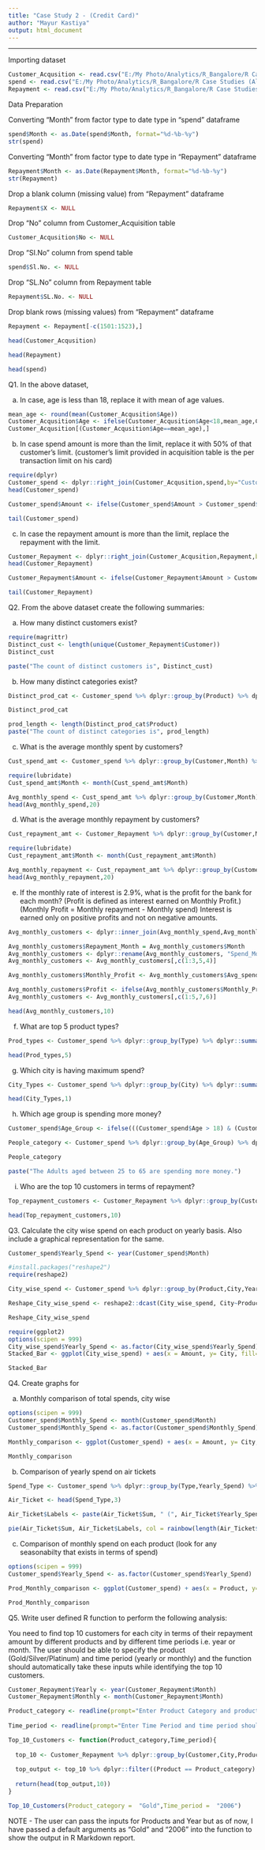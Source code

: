 ---
title: "Case Study 2 - (Credit Card)"
author: "Mayur Kastiya"
output: html_document
---

------------------------------------

Importing dataset

```{r}
Customer_Acqusition <- read.csv("E:/My Photo/Analytics/R_Bangalore/R Case Studies (All 3 case studies)/R case study 2 (Credit card)/Customer Acqusition.csv")
spend <- read.csv("E:/My Photo/Analytics/R_Bangalore/R Case Studies (All 3 case studies)/R case study 2 (Credit card)/spend.csv")
Repayment <- read.csv("E:/My Photo/Analytics/R_Bangalore/R Case Studies (All 3 case studies)/R case study 2 (Credit card)/Repayment.csv")
```

Data Preparation

Converting "Month" from factor type to date type in "spend" dataframe

```{r}
spend$Month <- as.Date(spend$Month, format="%d-%b-%y")
str(spend)
```

Converting "Month" from factor type to date type in "Repayment" dataframe

```{r}
Repayment$Month <- as.Date(Repayment$Month, format="%d-%b-%y")
str(Repayment)
```

Drop a blank column (missing value) from "Repayment" dataframe

```{r}
Repayment$X <- NULL
```

Drop "No" column from Customer_Acquisition table

```{r}
Customer_Acqusition$No <- NULL
```

Drop "SI.No" column from spend table

```{r}
spend$Sl.No. <- NULL
```

Drop "SL.No" column from Repayment table

```{r}
Repayment$SL.No. <- NULL
```

Drop blank rows (missing values) from "Repayment" dataframe

```{r}
Repayment <- Repayment[-c(1501:1523),]
```

```{r}
head(Customer_Acqusition)
```

```{r}
head(Repayment)
```

```{r}
head(spend)
```

Q1. In the above dataset,

a) In case, age is less than 18, replace it with mean of age values.

```{r}
mean_age <- round(mean(Customer_Acqusition$Age))
Customer_Acqusition$Age <- ifelse(Customer_Acqusition$Age<18,mean_age,Customer_Acqusition$Age)
Customer_Acqusition[(Customer_Acqusition$Age==mean_age),]
```

b) In case spend amount is more than the limit, replace it with 50% of that customer's limit.
(customer's limit provided in acquisition table is the per transaction limit on his card)

```{r}
require(dplyr)
Customer_spend <- dplyr::right_join(Customer_Acqusition,spend,by="Customer")
head(Customer_spend)
```

```{r}
Customer_spend$Amount <- ifelse(Customer_spend$Amount > Customer_spend$Limit, Customer_spend$Limit/2, Customer_spend$Amount)

tail(Customer_spend)
```

c) In case the repayment amount is more than the limit, replace the repayment with the limit.

```{r}
Customer_Repayment <- dplyr::right_join(Customer_Acqusition,Repayment,by="Customer")
head(Customer_Repayment)
```

```{r}
Customer_Repayment$Amount <- ifelse(Customer_Repayment$Amount > Customer_Repayment$Limit, Customer_Repayment$Limit, Customer_Repayment$Amount)

tail(Customer_Repayment)
```

Q2. From the above dataset create the following summaries:

a) How many distinct customers exist?

```{r}
require(magrittr)
Distinct_cust <- length(unique(Customer_Repayment$Customer))
Distinct_cust
```

```{r}
paste("The count of distinct customers is", Distinct_cust)
```

b) How many distinct categories exist?

```{r}
Distinct_prod_cat <- Customer_spend %>% dplyr::group_by(Product) %>% dplyr::summarise(Count.Product = n())

Distinct_prod_cat
```

```{r}
prod_length <- length(Distinct_prod_cat$Product)
paste("The count of distinct categories is", prod_length)
```

c) What is the average monthly spent by customers?

```{r}
Cust_spend_amt <- Customer_spend %>% dplyr::group_by(Customer,Month) %>% dplyr::summarise(Avg_spend = mean(Amount))

require(lubridate)
Cust_spend_amt$Month <- month(Cust_spend_amt$Month)

Avg_monthly_spend <- Cust_spend_amt %>% dplyr::group_by(Customer,Month) %>% dplyr::summarise(Avg_spend = mean(Avg_spend))
head(Avg_monthly_spend,20)

```

d) What is the average monthly repayment by customers?

```{r}
Cust_repayment_amt <- Customer_Repayment %>% dplyr::group_by(Customer,Month) %>% dplyr::summarise(Avg_spend = mean(Amount))

require(lubridate)
Cust_repayment_amt$Month <- month(Cust_repayment_amt$Month)

Avg_monthly_repayment <- Cust_repayment_amt %>% dplyr::group_by(Customer,Month) %>% dplyr::summarise(Avg_spend = mean(Avg_spend))
head(Avg_monthly_repayment,20)
```

e) If the monthly rate of interest is 2.9%, what is the profit for the bank for each month?
(Profit is defined as interest earned on Monthly Profit.)
(Monthly Profit = Monthly repayment - Monthly spend)
Interest is earned only on positive profits and not on negative amounts.

```{r}
Avg_monthly_customers <- dplyr::inner_join(Avg_monthly_spend,Avg_monthly_repayment,by=c("Customer","Month"))

Avg_monthly_customers$Repayment_Month = Avg_monthly_customers$Month
Avg_monthly_customers <- dplyr::rename(Avg_monthly_customers, "Spend_Month" = "Month")
Avg_monthly_customers <- Avg_monthly_customers[,c(1:3,5,4)]

Avg_monthly_customers$Monthly_Profit <- Avg_monthly_customers$Avg_spend.y - Avg_monthly_customers$Avg_spend.x

Avg_monthly_customers$Profit <- ifelse(Avg_monthly_customers$Monthly_Profit>0, (Avg_monthly_customers$Monthly_Profit*2.9)/100, NA)
Avg_monthly_customers <- Avg_monthly_customers[,c(1:5,7,6)]

head(Avg_monthly_customers,10)
```

f) What are top 5 product types?

```{r}
Prod_types <- Customer_spend %>% dplyr::group_by(Type) %>% dplyr::summarise(Amt_Total = sum(Amount)) %>% dplyr::arrange(desc(Amt_Total))

head(Prod_types,5)
```

g) Which city is having maximum spend?

```{r}
City_Types <- Customer_spend %>% dplyr::group_by(City) %>% dplyr::summarise(Amt_Total = sum(Amount)) %>% dplyr::arrange(desc(Amt_Total))

head(City_Types,1)
```

h) Which age group is spending more money?

```{r}
Customer_spend$Age_Group <- ifelse(((Customer_spend$Age > 18) & (Customer_spend$Age <25)), "Youth", ifelse(((Customer_spend$Age >=25) & (Customer_spend$Age <65)), "Adult", "Senior"))

People_category <- Customer_spend %>% dplyr::group_by(Age_Group) %>% dplyr::summarise(Money_Spend = sum(Amount)) %>% dplyr::arrange(desc(Money_Spend))

People_category
```

```{r}
paste("The Adults aged between 25 to 65 are spending more money.")
```

i) Who are the top 10 customers in terms of repayment?

```{r}
Top_repayment_customers <- Customer_Repayment %>% dplyr::group_by(Customer) %>% dplyr::summarise(Repayment_Amt = sum(Amount)) %>% dplyr::arrange(desc(Repayment_Amt))

head(Top_repayment_customers,10)
```

Q3. Calculate the city wise spend on each product on yearly basis. Also include a graphical representation for the same.

```{r}
Customer_spend$Yearly_Spend <- year(Customer_spend$Month)

#install.packages("reshape2")
require(reshape2)

City_wise_spend <- Customer_spend %>% dplyr::group_by(Product,City,Yearly_Spend) %>% dplyr::summarise(Amount = sum(Amount))

Reshape_City_wise_spend <- reshape2::dcast(City_wise_spend, City~Product+Yearly_Spend)

Reshape_City_wise_spend
```

```{r}
require(ggplot2)
options(scipen = 999)
City_wise_spend$Yearly_Spend <- as.factor(City_wise_spend$Yearly_Spend)
Stacked_Bar <- ggplot(City_wise_spend) + aes(x = Amount, y= City, fill=Product) + geom_bar(stat = "identity") + facet_grid(. ~ Yearly_Spend)

Stacked_Bar
```

Q4. Create graphs for

a) Monthly comparison of total spends, city wise

```{r}
options(scipen = 999)
Customer_spend$Monthly_Spend <- month(Customer_spend$Month)
Customer_spend$Monthly_Spend <- as.factor(Customer_spend$Monthly_Spend)

Monthly_comparison <- ggplot(Customer_spend) + aes(x = Amount, y= City, fill=Monthly_Spend) + geom_bar(stat = "identity")

Monthly_comparison
```

b) Comparison of yearly spend on air tickets

```{r}
Spend_Type <- Customer_spend %>% dplyr::group_by(Type,Yearly_Spend) %>% dplyr::summarise(Sum = sum(Amount))

Air_Ticket <- head(Spend_Type,3)

Air_Ticket$Labels <- paste(Air_Ticket$Sum, " (", Air_Ticket$Yearly_Spend, ")")

pie(Air_Ticket$Sum, Air_Ticket$Labels, col = rainbow(length(Air_Ticket$Sum)), main = "Comparison of yearly spend on Air Tickets")

```

c) Comparison of monthly spend on each product (look for any seasonabilty that exists in terms
of spend)

```{r}
options(scipen = 999)
Customer_spend$Yearly_Spend <- as.factor(Customer_spend$Yearly_Spend)

Prod_Monthly_comparison <- ggplot(Customer_spend) + aes(x = Product, y= Amount, fill=Monthly_Spend) + geom_bar(stat = "identity", position = "dodge") + facet_grid(Yearly_Spend ~ .)

Prod_Monthly_comparison
```

Q5. Write user defined R function to perform the following analysis:

You need to find top 10 customers for each city in terms of their repayment amount by different
products and by different time periods i.e. year or month. The user should be able to specify
the product (Gold/Silver/Platinum) and time period (yearly or monthly) and the function should
automatically take these inputs while identifying the top 10 customers.

```{r}
Customer_Repayment$Yearly <- year(Customer_Repayment$Month)
Customer_Repayment$Monthly <- month(Customer_Repayment$Month)

Product_category <- readline(prompt="Enter Product Category and product category should be in Gold/Silver/Platinum: ")
  
Time_period <- readline(prompt="Enter Time Period and time period should be in yearly/monthly: ")

Top_10_Customers <- function(Product_category,Time_period){
  
  top_10 <- Customer_Repayment %>% dplyr::group_by(Customer,City,Product,Yearly) %>% dplyr::summarise(Amount = sum(Amount)) %>% dplyr::arrange(desc(Amount))
  
  top_output <- top_10 %>% dplyr::filter((Product == Product_category) & (Yearly == Time_period))
  
  return(head(top_output,10))
}

Top_10_Customers(Product_category =  "Gold",Time_period =  "2006")
```

NOTE - The user can pass the inputs for Products and Year but as of now, I have passed a default arguments as "Gold" and "2006" into the function to show the output in R Markdown report.
